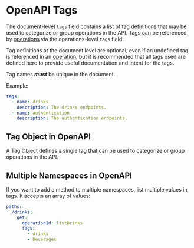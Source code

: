 
# OpenAPI Tags

The document-level `tags` field contains a list of [tag](/openapi/tags#tag-object) definitions that may be used to categorize or group operations in the API. Tags can be referenced by [operations](/openapi/paths/operations) via the operations-level `tags` field.

Tag definitions at the document level are optional, even if an undefined tag is referenced in an [operation](/openapi/paths/operations), but it is recommended that all tags used are defined here to provide useful documentation and intent for the tags.

Tag names **_must_** be unique in the document.

Example:

```yaml
tags:
  - name: drinks
    description: The drinks endpoints.
  - name: authentication
    description: The authentication endpoints.
```

## Tag Object in OpenAPI

A Tag Object defines a single tag that can be used to categorize or group operations in the API.

<Table
  data={[
    { field: "`name`", type: "String", required: "✅", description: "The name of the tag. **_Must_** be unique in the document." },
    { field: "`description`", type: "String", required: "", description: "A description of the tag. This may contain [CommonMark syntax](https://spec.commonmark.org/) to provide a rich description." },
    { field: "`externalDocs`", type: "[External Documentation Object](/openapi/external-documentation)", required: "", description: "Additional external documentation for this tag." },
    { field: "`x-*`", type: "[Extensions](/openapi/extensions)", required: "", description: "Any number of extension fields can be added to the tag object that can be used by tooling and vendors." }
  ]}
  columns={[
    { key: "field", header: "Field" },
    { key: "type", header: "Type" },
    { key: "required", header: "Required" },
    { key: "description", header: "Description" }
  ]}
/>

## Multiple Namespaces in OpenAPI

If you want to add a method to multiple namespaces, list multiple values in tags. It accepts an array of values:

```yaml
paths:
  /drinks:
    get:
      operationId: listDrinks
      tags:
        - drinks
        - beverages
```
